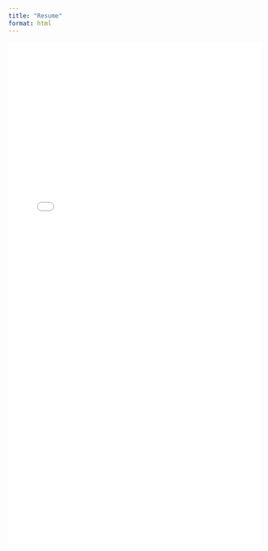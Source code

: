 ```yaml
---
title: "Resume"
format: html
---
```


::: {.column-screen}

<iframe src="Flom-Sofie-Resume.pdf" width="100%" height="1000px" style="border: none;"></iframe>

:::

